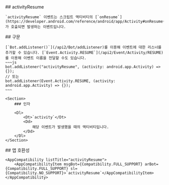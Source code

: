 
<Section>
    ## activityResume

    `activityResume` 이벤트는 스크립트 액티비티의 [`onResume`](https://developer.android.com/reference/android/app/Activity#onResume())가 호출되면 발생하는 이벤트입니다.
</Section>
<Section>
    ## 구문

    [`Bot.addListener()`](/api2/Bot/addListener)를 이용해 이벤트에 대한 리스너를 추가할 수 있습니다. [`Event.Activity.RESUME`](/api2/Event/Activity/RESUME)를 이용해 이벤트 이름을 전달할 수도 있습니다.
    ~~~js
    bot.addListener("activityResume", (activity: android.app.Activity) => {});
    // 또는
    bot.addListener(Event.Activity.RESUME, (activity: android.app.Activity) => {});
    ~~~

    <Section>
        ### 인자

        <Dl>
            <Dt>`activity`</Dt>
            <Dd>
                해당 이벤트가 발생했을 때의 액티비티입니다.
            </Dd>
        </Dl>
    </Section>
</Section>
<Section>
    ## 앱 호환성

    <AppCompatibility listTitle="activityResume">
        <AppCompatibilityItem msgBot={Compatibility.FULL_SUPPORT} arBot={Compatibility.FULL_SUPPORT} sl={Compatibility.NO_SUPPORT}>`activityResume`</AppCompatibilityItem>
    </AppCompatibility>
</Section>